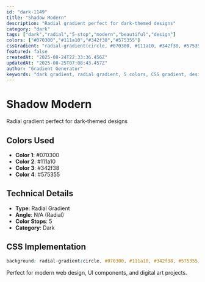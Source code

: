 ```yaml
---
id: "dark-1149"
title: "Shadow Modern"
description: "Radial gradient perfect for dark-themed designs"
category: "dark"
tags: ["dark","radial","5-stop","modern","beautiful","design"]
colors: ["#070300","#111a10","#342f38","#575355"]
cssGradient: "radial-gradient(circle, #070300, #111a10, #342f38, #575355)"
featured: false
createdAt: "2025-08-24T22:33:36.456Z"
updatedAt: "2025-08-25T07:08:43.457Z"
author: "Gradient Generator"
keywords: "dark gradient, radial gradient, 5 colors, CSS gradient, design, #070300, #111a10, #342f38, #575355"
---
```


# Shadow Modern

Radial gradient perfect for dark-themed designs

## Colors Used
- **Color 1**: #070300
- **Color 2**: #111a10
- **Color 3**: #342f38
- **Color 4**: #575355

## Technical Details
- **Type**: Radial Gradient
- **Angle**: N/A (Radial)
- **Color Stops**: 5
- **Category**: Dark

## CSS Implementation
```css
background: radial-gradient(circle, #070300, #111a10, #342f38, #575355);
```

Perfect for modern web design, UI components, and digital art projects.
